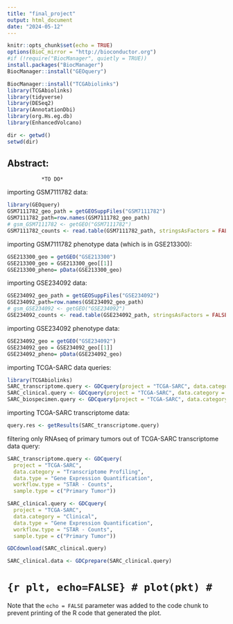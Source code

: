 ```yaml
---
title: "final_project"
output: html_document
date: "2024-05-12"
---
```


```r
knitr::opts_chunk$set(echo = TRUE)
options(BioC_mirror = "http://bioconductor.org")
#if (!require("BiocManager", quietly = TRUE))
install.packages("BiocManager")
BiocManager::install("GEOquery")
```

```r
BiocManager::install("TCGAbiolinks")
library(TCGAbiolinks)
library(tidyverse)
library(DESeq2)
library(AnnotationDbi)
library(org.Hs.eg.db)
library(EnhancedVolcano)
```

```r
dir <- getwd()
setwd(dir)
```

## Abstract:

```         
           *TO DO*
```

importing GSM7111782 data:
```r
library(GEOquery)
GSM7111782_geo_path = getGEOSuppFiles("GSM7111782")
GSM7111782_path=row.names(GSM7111782_geo_path)
# gsm_GSM7111782 <- getGEO("GSM7111782")
GSM7111782_counts <- read.table(GSM7111782_path, stringsAsFactors = FALSE, sep='\t', header=T, check.names = FALSE)
```

importing GSM7111782 phenotype data (which is in GSE213300):
```r
GSE213300_geo = getGEO("GSE213300")
GSE213300_geo = GSE213300_geo[[1]]
GSE213300_pheno= pData(GSE213300_geo)
```

importing GSE234092 data:
```r
GSE234092_geo_path = getGEOSuppFiles("GSE234092")
GSE234092_path=row.names(GSE234092_geo_path)
# gsm_GSE234092 <- getGEO("GSE234092")
GSE234092_counts <- read.table(GSE234092_path, stringsAsFactors = FALSE, sep='\t', header=T, check.names = FALSE)
```

importing GSE234092 phenotype data:
```r
GSE234092_geo = getGEO("GSE234092")
GSE234092_geo = GSE234092_geo[[1]]
GSE234092_pheno= pData(GSE234092_geo)
```

importing TCGA-SARC data queries:
```r
library(TCGAbiolinks)
SARC_transcriptome.query <- GDCquery(project = "TCGA-SARC", data.category = "Transcriptome Profiling")
SARC_clinical.query <- GDCquery(project = "TCGA-SARC", data.category = "Clinical")
SARC_biospecimen.query <- GDCquery(project = "TCGA-SARC", data.category = "Biospecimen")
```

importing TCGA-SARC transcriptome data:
```r
query.res <- getResults(SARC_transcriptome.query)
```

filtering only RNAseq of primary tumors out of TCGA-SARC transcriptome data query:
```r
SARC_transcriptome.query <- GDCquery(
  project = "TCGA-SARC", 
  data.category = "Transcriptome Profiling",
  data.type = "Gene Expression Quantification", 
  workflow.type = "STAR - Counts",
  sample.type = c("Primary Tumor"))
```

```r
SARC_clinical.query <- GDCquery(
  project = "TCGA-SARC", 
  data.category = "Clinical",
  data.type = "Gene Expression Quantification", 
  workflow.type = "STAR - Counts",
  sample.type = c("Primary Tumor"))
```

```r
GDCdownload(SARC_clinical.query)

SARC_clinical.data <- GDCprepare(SARC_clinical.query)
```


# ```{r plt, echo=FALSE}
# plot(pkt)
# ```

Note that the `echo = FALSE` parameter was added to the code chunk to prevent printing of the R code that generated the plot.
